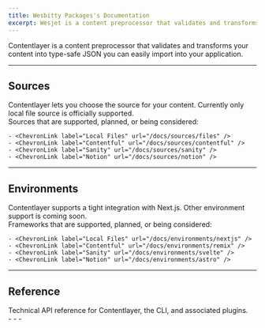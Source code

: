 ```yaml
---
title: Wesbitty Packages's Documentation
excerpt: Wesjet is a content preprocessor that validates and transforms your content into type-safe JSON you can easily import into your application.
---
```


Contentlayer is a content preprocessor that validates and transforms your content into type-safe JSON you can easily import into your application.

<div className="mt-8 grid gap-6 md:grid-cols-2">
  <Card
    title="Getting Started"
    icon="rocket"
    url={{ url: '/docs/getting-started', label: 'Jump into it' }}
    subtitle="Get comfortable with the basics of Contentlayer by showing how we can quickly build a blog site using Next.js."
  />
  <Card
    title="Concepts"
    icon="info"
    url={{ url: '/docs/concepts', label: 'Learn more' }}
    subtitle="Learn about why you should use Contentlayer and get familiar with how it works under the hood."
  />
</div>

---

## Sources

<div className="grid gap-6 md:grid-cols-2 -mt-4">
  <div>
    Contentlayer lets you choose the source for your content. Currently only local file source is officially supported.
    <ChevronLink label="See all guides" url="/docs/sources" />
  </div>
  <div>
    Sources that are supported, planned, or being considered:

    - <ChevronLink label="Local Files" url="/docs/sources/files" />
    - <ChevronLink label="Contentful" url="/docs/sources/contentful" />
    - <ChevronLink label="Sanity" url="/docs/sources/sanity" />
    - <ChevronLink label="Notion" url="/docs/sources/notion" />

  </div>
</div>

---

## Environments

<div className="grid gap-6 md:grid-cols-2 -mt-4">
  <div>
    Contentlayer supports a tight integration with Next.js. Other environment support is coming soon.
    <ChevronLink label="See all guides" url="/docs/environments" />

  </div>
  <div>
    Frameworks that are supported, planned, or being considered:

    - <ChevronLink label="Local Files" url="/docs/environments/nextjs" />
    - <ChevronLink label="Contentful" url="/docs/environments/remix" />
    - <ChevronLink label="Sanity" url="/docs/environments/svelte" />
    - <ChevronLink label="Notion" url="/docs/environments/astro" />

  </div>
</div>

---

## Reference

<div className="grid gap-6 md:grid-cols-2 -mt-4">
  <div>
    Technical API reference for Contentlayer, the CLI, and associated plugins.
    <ChevronLink label="See reference" url="/docs/reference" />

  </div>
  <div>
    - <ChevronLink label="Contentlayer CLI" url="/docs/reference/cli" />
    - <ChevronLink label="contentlayer/source-files" url="/docs/reference/source-files" />
    - <ChevronLink label="next-contentlayer" url="/docs/reference/next-contentlayer" />
  </div>
</div>
